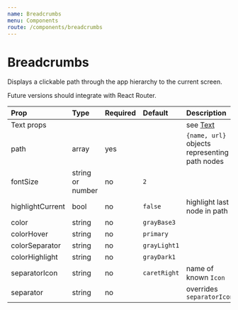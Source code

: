 ```yaml
---
name: Breadcrumbs
menu: Components
route: /components/breadcrumbs
---
```



# Breadcrumbs

Displays a clickable path through the app hierarchy to the current screen.

Future versions should integrate with React Router.

<Playground>
  <Breadcrumbs
    highlightCurrent
    path={[
      {
        name: "Home",
        url: "/"
      },
      {
        name: "Places",
        url: "/places/"
      },
      {
        name: "Nearby",
        url: "/places/nearby/"
      }
    ]}/>
</Playground>


| Prop | Type | Required | Default | Description |
|:-----|:-----|:---------|:--------|:------------|
| Text props | | | | see [Text](/components/text) |
| path | array | yes | | `{name, url}` objects representing path nodes |
| fontSize | string or number | no | `2` | |
| highlightCurrent | bool | no | `false` | highlight last node in path |
| color | string | no | `grayBase3` | |
| colorHover | string | no | `primary` | |
| colorSeparator | string | no | `grayLight1` | |
| colorHighlight | string | no | `grayDark1` | |
| separatorIcon | string | no | `caretRight` | name of known `Icon` |
| separator | string | no | | overrides `separatorIcon` |
